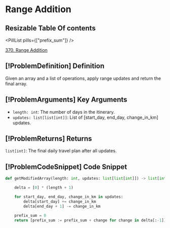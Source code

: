 # Range Addition

## Resizable Table Of contents

<DifficultyBadge difficulty="medium" />

<PillList pills={["prefix_sum"]} />

[370. Range Addition](https://leetcode.com/problems/range-addition)

## [!ProblemDefinition] Definition

Given an array and a list of operations, apply range updates and return the final array.

## [!ProblemArguments] Key Arguments

- `length: int`: The number of days in the itinerary.
- `updates: list[list[int]]`: List of [start_day, end_day, change_in_km] updates.

## [!ProblemReturns] Returns

`list[int]`: The final daily travel plan after all updates.

## [!ProblemCodeSnippet] Code Snippet

```python meta="source=problems/370-range-addition/solution.py"
def getModifiedArray(length: int, updates: list[list[int]]) -> list[int]:

    delta = [0] * (length + 1)

    for start_day, end_day, change_in_km in updates:
        delta[start_day] += change_in_km
        delta[end_day + 1] -= change_in_km

    prefix_sum = 0
    return [prefix_sum := prefix_sum + change for change in delta[:-1]]
```

